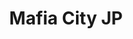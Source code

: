 ---
title: "Mafia City JP"
category: "Game Helper"
featured_image: "./mc-eslib-thumb.jpg"
url: "https://mc.eslib.net"
---